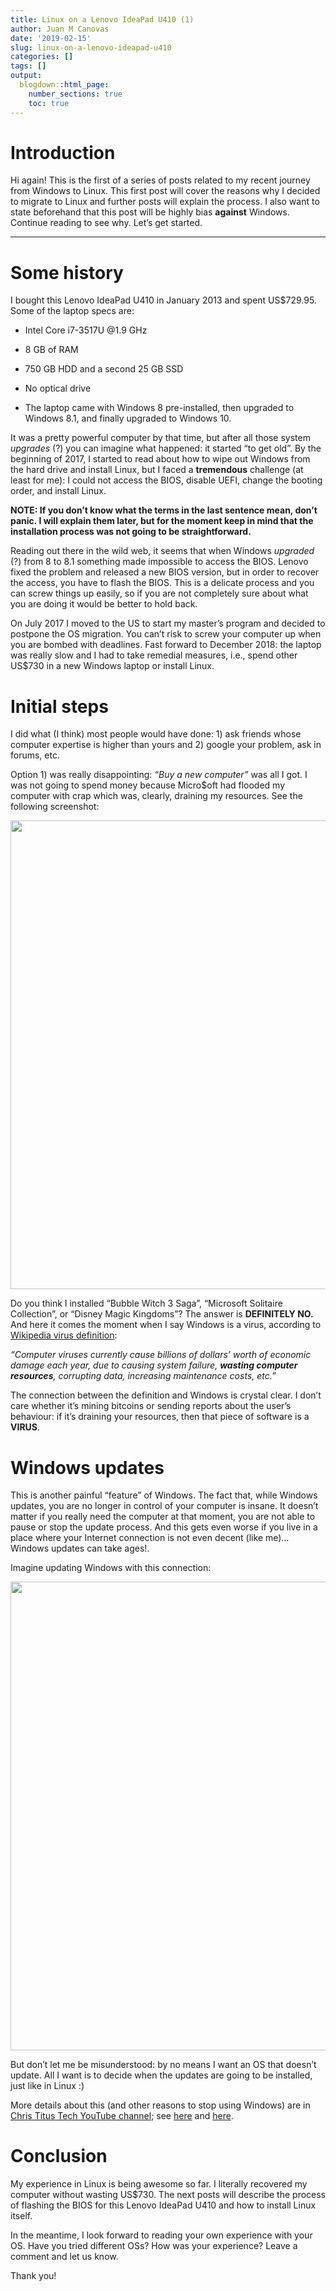 ```yaml
---
title: Linux on a Lenovo IdeaPad U410 (1)
author: Juan M Canovas
date: '2019-02-15'
slug: linux-on-a-lenovo-ideapad-u410
categories: []
tags: []
output:
  blogdown::html_page:
    number_sections: true
    toc: true
---
```


# Introduction  

Hi again! This is the first of a series of posts related to my recent journey from Windows to Linux. This first post will cover the reasons why I decided to migrate to Linux and further posts will explain the process. I also want to state beforehand that this post will be highly bias **against** Windows. Continue reading to see why. Let's get started.   

---

# Some history   

I bought this Lenovo IdeaPad U410 in January 2013 and spent US$729.95. Some of the laptop specs are:

- Intel Core i7-3517U @1.9 GHz   

- 8 GB of RAM   

- 750 GB HDD and a second 25 GB SSD   

- No optical drive   

- The laptop came with Windows 8 pre-installed, then upgraded to Windows 8.1, and finally upgraded to Windows 10.   

It was a pretty powerful computer by that time, but after all those system _upgrades_ (?) you can imagine what happened: it started "to get old". By the beginning of 2017, I started to read about how to wipe out Windows from the hard drive and install Linux, but I faced a **tremendous** challenge (at least for me): I could not access the BIOS, disable UEFI, change the booting order, and install Linux.

**NOTE: If you don't know what the terms in the last sentence mean, don't panic. I will explain them later, but for the moment keep in mind that the installation process was not going to be straightforward.**   

Reading out there in the wild web, it seems that when Windows _upgraded_ (?) from 8 to 8.1 something made impossible to access the BIOS. Lenovo fixed the problem and released a new BIOS version, but in order to recover the access, you have to flash the BIOS. This is a delicate process and you can screw things up easily, so if you are not completely sure about what you are doing it would be better to hold back.  

On July 2017 I moved to the US to start my master's program and decided to postpone the OS migration. You can't risk to screw your computer up when you are bombed with deadlines. Fast forward to December 2018: the laptop was really slow and I had to take remedial measures, i.e., spend other US$730 in a new Windows laptop or install Linux.   


# Initial steps   

I did what (I think) most people would have done: 1) ask friends whose computer expertise is higher than yours and 2) google your problem, ask in forums, etc.   

Option 1) was really disappointing: _"Buy a new computer"_ was all I got. I was not going to spend money because Micro$oft had flooded my computer with crap which was, clearly, draining my resources. See the following screenshot:   

<img src=/img/linux_lenovo_1/01.jpg width="750"  />

Do you think I installed "Bubble Witch 3 Saga", "Microsoft Solitaire Collection", or "Disney Magic Kingdoms"? The answer is **DEFINITELY NO.** And here it comes the moment when I say Windows is a virus, according to [Wikipedia virus definition](https://en.wikipedia.org/wiki/Computer_virus): 

*"Computer viruses currently cause billions of dollars' worth of economic damage each year, due to causing system failure, **wasting computer resources**, corrupting data, increasing maintenance costs, etc."* 

The connection between the definition and Windows is crystal clear. I don't care whether it's mining bitcoins or sending reports about the user's behaviour: if it's draining your resources, then that piece of software is a **VIRUS**.   

# Windows updates   

This is another painful "feature" of Windows. The fact that, while Windows updates, you are no longer in control of your computer is insane. It doesn't matter if you really need the computer at that moment, you are not able to pause or stop the update process. And this gets even worse if you live in a place where your Internet connection is not even decent (like me)... Windows updates can take ages!.    

Imagine updating Windows with this connection:

<img src=/img/linux_lenovo_1/02.png width="750"  />

But don't let me be misunderstood: by no means I want an OS that doesn't update. All I want is to decide when the updates are going to be installed, just like in Linux :)   

More details about this (and other reasons to stop using Windows) are in [Chris Titus Tech YouTube channel](https://www.youtube.com/user/homergfunk); see [here](https://www.youtube.com/watch?v=QSykL1I-WIc) and [here](https://www.youtube.com/watch?v=SakjTLUuF-w).    


# Conclusion   

My experience in Linux is being awesome so far. I literally recovered my computer without wasting US$730. The next posts will describe the process of flashing the BIOS for this Lenovo IdeaPad U410 and how to install Linux itself.  

In the meantime, I look forward to reading your own experience with your OS. Have you tried different OSs? How was your experience? Leave a comment and let us know. 

Thank you!   



